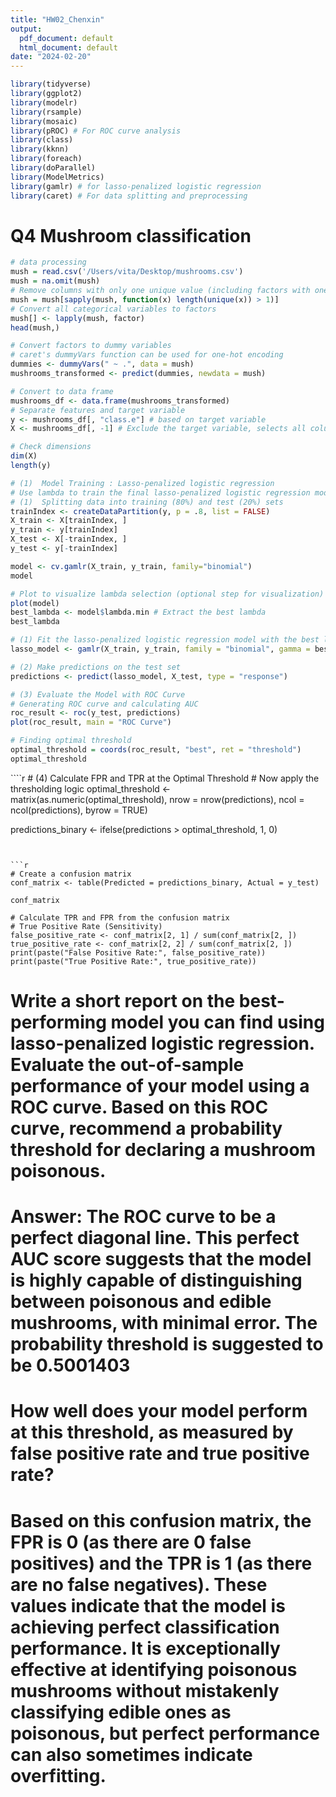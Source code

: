```yaml
---
title: "HW02_Chenxin"
output:
  pdf_document: default
  html_document: default
date: "2024-02-20"
---
```


```r
library(tidyverse)
library(ggplot2)
library(modelr)
library(rsample)
library(mosaic)
library(pROC) # For ROC curve analysis
library(class)
library(kknn)
library(foreach)
library(doParallel)
library(ModelMetrics)
library(gamlr) # for lasso-penalized logistic regression
library(caret) # For data splitting and preprocessing
```


# Q4 Mushroom classification
```r
# data processing
mush = read.csv('/Users/vita/Desktop/mushrooms.csv')
mush = na.omit(mush)
# Remove columns with only one unique value (including factors with one level)
mush = mush[sapply(mush, function(x) length(unique(x)) > 1)]
# Convert all categorical variables to factors
mush[] <- lapply(mush, factor)
head(mush,)
```

```r
# Convert factors to dummy variables
# caret's dummyVars function can be used for one-hot encoding
dummies <- dummyVars(" ~ .", data = mush)
mushrooms_transformed <- predict(dummies, newdata = mush)

# Convert to data frame
mushrooms_df <- data.frame(mushrooms_transformed)
# Separate features and target variable
y <- mushrooms_df[, "class.e"] # based on target variable
X <- mushrooms_df[, -1] # Exclude the target variable, selects all columns except the first one

# Check dimensions
dim(X)
length(y)
```

```r
# (1)  Model Training : Lasso-penalized logistic regression 
# Use lambda to train the final lasso-penalized logistic regression model on the entire training set
# (1)  Splitting data into training (80%) and test (20%) sets
trainIndex <- createDataPartition(y, p = .8, list = FALSE)
X_train <- X[trainIndex, ]
y_train <- y[trainIndex]
X_test <- X[-trainIndex, ]
y_test <- y[-trainIndex]

model <- cv.gamlr(X_train, y_train, family="binomial")
model
```

```r
# Plot to visualize lambda selection (optional step for visualization)
plot(model)
best_lambda <- model$lambda.min # Extract the best lambda
best_lambda
```

```r
# (1) Fit the lasso-penalized logistic regression model with the best lambda on training data
lasso_model <- gamlr(X_train, y_train, family = "binomial", gamma = best_lambda)

# (2) Make predictions on the test set
predictions <- predict(lasso_model, X_test, type = "response")

# (3) Evaluate the Model with ROC Curve
# Generating ROC curve and calculating AUC
roc_result <- roc(y_test, predictions)
plot(roc_result, main = "ROC Curve")

# Finding optimal threshold
optimal_threshold = coords(roc_result, "best", ret = "threshold")
optimal_threshold
```

````r
# (4) Calculate FPR and TPR at the Optimal Threshold
# Now apply the thresholding logic
optimal_threshold <- matrix(as.numeric(optimal_threshold), nrow = nrow(predictions), ncol = ncol(predictions), byrow = TRUE)

predictions_binary <- ifelse(predictions > optimal_threshold, 1, 0)
```


```r
# Create a confusion matrix
conf_matrix <- table(Predicted = predictions_binary, Actual = y_test)

conf_matrix

# Calculate TPR and FPR from the confusion matrix
# True Positive Rate (Sensitivity)
false_positive_rate <- conf_matrix[2, 1] / sum(conf_matrix[2, ])
true_positive_rate <- conf_matrix[2, 2] / sum(conf_matrix[2, ])
print(paste("False Positive Rate:", false_positive_rate))
print(paste("True Positive Rate:", true_positive_rate))

```


# Write a short report on the best-performing model you can find using lasso-penalized logistic regression. Evaluate the out-of-sample performance of your model using a ROC curve. Based on this ROC curve, recommend a probability threshold for declaring a mushroom poisonous. 

# Answer: The ROC curve to be a perfect diagonal line. This perfect AUC score suggests that the model is highly capable of distinguishing between poisonous and edible mushrooms, with minimal error. The probability threshold is suggested to be 0.5001403

# How well does your model perform at this threshold, as measured by false positive rate and true positive rate?
# Based on this confusion matrix, the FPR is 0 (as there are 0 false positives) and the TPR is 1 (as there are no false negatives). These values indicate that the model is achieving perfect classification performance. It is exceptionally effective at identifying poisonous mushrooms without mistakenly classifying edible ones as poisonous, but perfect performance can also sometimes indicate overfitting.




